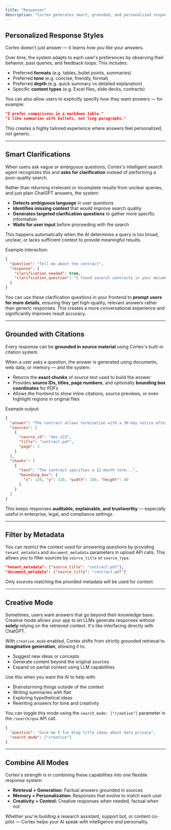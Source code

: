 ```yaml
---
title: "Responses"
description: "Cortex generates smart, grounded, and personalized responses to every user query. This page explains how response generation works, how it adapts over time, and the advanced capabilities built into the system."
---
```


## Personalized Response Styles

Cortex doesn't just answer — it learns how *you* like your answers.

Over time, the system adapts to each user's preferences by observing their behavior, past queries, and feedback loops. This includes:

- Preferred **formats** (e.g. tables, bullet points, summaries)
- Preferred **tone** (e.g. concise, friendly, formal)
- Preferred **depth** (e.g. quick summary vs detailed explanation)
- Specific **content types** (e.g. Excel files, slide decks, contracts)

You can also allow users to explicitly specify how they want answers — for example:

```json
"I prefer comparisons in a markdown table."
"I like summaries with bullets, not long paragraphs."
```

This creates a highly tailored experience where answers feel personalized, not generic.

---

## Smart Clarifications

When users ask vague or ambiguous questions, Cortex's intelligent search agent recognizes this and **asks for clarification** instead of performing a poor-quality search.

Rather than returning irrelevant or incomplete results from unclear queries, and just plain ChatGPT answers, the system:

- **Detects ambiguous language** in user questions
- **Identifies missing context** that would improve search quality
- **Generates targeted clarification questions** to gather more specific information
- **Waits for user input** before proceeding with the search

This happens automatically when the AI determines a query is too broad, unclear, or lacks sufficient context to provide meaningful results.

Example interaction:

```json
{
  "question": "Tell me about the contract",
  "response": {
    "clarification_needed": true,
    "clarification_question": "I found several contracts in your documents. Could you specify which contract you're interested in, or what specific aspect you'd like to know about (e.g., terms, pricing, termination clauses)?"
  }
}
```

You can use these clarification questions in your frontend to **prompt users for more details**, ensuring they get high-quality, relevant answers rather than generic responses. This creates a more conversational experience and significantly improves result accuracy.

---

## Grounded with Citations

Every response can be **grounded in source material** using Cortex's built-in citation system.

When a user asks a question, the answer is generated using documents, web data, or memory — and the system:

- Returns the **exact chunks** of source text used to build the answer
- Provides **source IDs, titles, page numbers**, and optionally **bounding box coordinates** for PDFs
- Allows the frontend to show inline citations, source previews, or even highlight regions in original files

Example output:

```json
{
  "answer": "The contract allows termination with a 30-day notice after 12 months.",
  "sources": [
    {
      "source_id": "doc-123",
      "title": "contract.pdf",
      "page": 3
    }
  ],
  "chunks": [
    {
      "text": "The contract specifies a 12-month term...",
      "bounding_box": {
        "x": 120, "y": 320, "width": 180, "height": 40
      }
    }
  ]
}
```

This keeps responses **auditable, explainable, and trustworthy** — especially useful in enterprise, legal, and compliance settings.

---

## Filter by Metadata

You can restrict the context used for answering questions by providing `tenant_metadata` and `document_metadata` parameters in upload API calls. This allows you to filter sources by `source_title` or `source_type`.

```json
"tenant_metadata": {"source_title": "contract.pdf"},
"document_metadata": {"source_title": "contract.pdf"}
```

Only sources matching the provided metadata will be used for context.

---

## Creative Mode

Sometimes, users want answers that go beyond their knowledge base. Creative mode allows your app to let LLMs generate responses without **solely** relying on the retrieved context. It's like interfacing directly with ChatGPT.

With `creative_mode` enabled, Cortex shifts from strictly grounded retrieval to **imaginative generation**, allowing it to:

- Suggest new ideas or concepts
- Generate content beyond the original sources
- Expand on partial context using LLM capabilities

Use this when you want the AI to help with:

- Brainstorming things outside of the context
- Writing summaries with flair
- Exploring hypothetical ideas
- Rewriting answers for tone and creativity

You can toggle this mode using the `search_mode: ["creative"]` parameter in the `/search/qna` API call.

```json
{
  "question": "Give me 5 fun blog title ideas about data privacy",
  "search_mode": ["creative"]
}
```

---

## Combine All Modes

Cortex's strength is in combining these capabilities into one flexible response system:

- **Retrieval + Generation:** Factual answers grounded in sources
- **Memory + Personalization:** Responses that evolve to match each user
- **Creativity + Control:** Creative responses when needed, factual when not

Whether you're building a research assistant, support bot, or content co-pilot — Cortex helps your AI speak with intelligence *and* personality.
